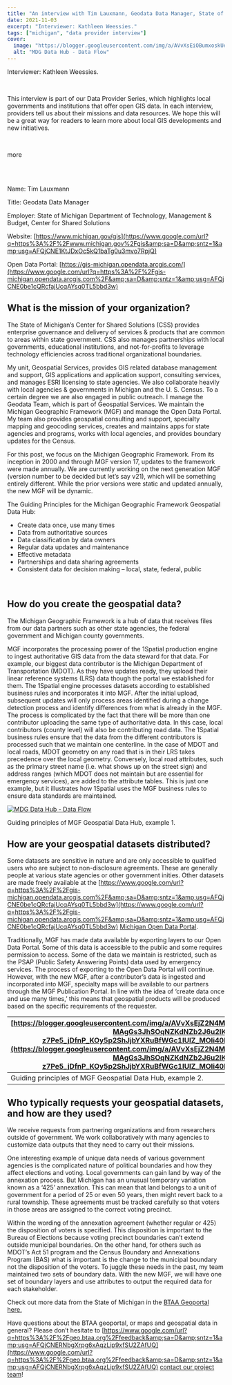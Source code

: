 ```yaml
---
title: "An interview with Tim Lauxmann, Geodata Data Manager, State of Michigan Department of Technology, Management & Budget, Center for Shared Solutions"
date: 2021-11-03
excerpt: "Interviewer: Kathleen Weessies."
tags: ["michigan", "data provider interview"]
cover:
  image: "https://blogger.googleusercontent.com/img/a/AVvXsEiOBumxoskUea3Ytvzl7FFkDMGPDufiGjtZF7itghAqz7k9jnPvy8KO73aUbrOkcXiGpKQfe4xJGe77R7Ys2BmEHn5wNnUc2ts398dkMu_madKU8kzZrv88Rt2rY1_wMlfM8aw5ebB7kfMSKI8KiisXwhbysjjzXa2nReBC3fE67MDPsx7R9AwRyDYQzA=w640-h360"
  alt: "MDG Data Hub - Data Flow"
---
```


Interviewer: Kathleen Weessies.

<br/>

This interview is part of our Data Provider Series, which highlights local governments and institutions that offer open GIS data. In each interview, providers tell us about their missions and data resources. We hope this will be a great way for readers to learn more about local GIS developments and new initiatives.

<br/>

more

<br/><br/>

Name: Tim Lauxmann



Title: Geodata Data Manager



Employer: State of Michigan Department of Technology, Management &amp; Budget, Center for Shared Solutions



Website: [https://www.michigan.gov/gis](https://www.google.com/url?q=https%3A%2F%2Fwww.michigan.gov%2Fgis&amp;sa=D&amp;sntz=1&amp;usg=AFQjCNE1KtJDxOc5kQ1baTg0u3mvo7RpjQ)



Open Data Portal: [https://gis-michigan.opendata.arcgis.com/](https://www.google.com/url?q=https%3A%2F%2Fgis-michigan.opendata.arcgis.com%2F&amp;sa=D&amp;sntz=1&amp;usg=AFQjCNE0be1cQRcfajUcqAYsq0TL5bbd3w)





## What is the mission of your organization?



The State of Michigan’s Center for Shared Solutions (CSS) provides enterprise governance and delivery of services &amp; products that are common to areas within state government. CSS also manages partnerships with local governments, educational institutions, and not-for-profits to leverage technology efficiencies across traditional organizational boundaries.





My unit, Geospatial Services, provides GIS related database management and support, GIS applications and application support, consulting services, and manages ESRI licensing to state agencies. We also collaborate heavily with local agencies &amp; governments in Michigan and the U. S. Census.  To a certain degree we are also engaged in public outreach. I manage the Geodata Team, which is part of Geospatial Services. We maintain the Michigan Geographic Framework (MGF) and manage the Open Data Portal. My team also provides geospatial consulting and support, specialty mapping and geocoding services, creates and maintains apps for state agencies and programs, works with local agencies, and provides boundary updates for the Census.





For this post, we focus on the Michigan Geographic Framework. From its inception in 2000 and through MGF version 17, updates to the framework were made annually. We are currently working on the next generation MGF (version number to be decided but let’s say v21), which will be something entirely different. While the prior versions were static and updated annually, the new MGF will be dynamic.





The Guiding Principles for the Michigan Geographic Framework Geospatial Data Hub:


- Create data once, use many times
- Data from authoritative sources
- Data classification by data owners
- Regular data updates and maintenance
- Effective metadata
- Partnerships and data sharing agreements
- Consistent data for decision making – local, state, federal, public
<br/>

## How do you create the geospatial data?



The Michigan Geographic Framework is a hub of data that receives files from our data partners such as other state agencies, the federal government and Michigan county governments.



MGF incorporates the processing power of the 1Spatial production engine to ingest authoritative GIS data from the data steward for that data. For example, our biggest data contributor is the Michigan Department of Transportation (MDOT). As they have updates ready, they upload their linear reference systems (LRS) data though the portal we established for them. The 1Spatial engine processes datasets according to established business rules and incorporates it into MGF. After the initial upload, subsequent updates will only process areas identified during a change detection process and identify differences from what is already in the MGF. The process is complicated by the fact that there will be more than one contributor uploading the same type of authoritative data. In this case, local contributors (county level) will also be contributing road data. The 1Spatial business rules ensure that the data from the different contributors is processed such that we maintain one centerline. In the case of MDOT and local roads, MDOT geometry on any road that is in their LRS takes precedence over the local geometry. Conversely, local road attributes, such as the primary street name (i.e. what shows up on the street sign) and address ranges (which MDOT does not maintain but are essential for emergency services), are added to the attribute tables. This is just one example, but it illustrates how 1Spatial uses the MGF business rules to ensure data standards are maintained.



<a href="https://blogger.googleusercontent.com/img/a/AVvXsEiOBumxoskUea3Ytvzl7FFkDMGPDufiGjtZF7itghAqz7k9jnPvy8KO73aUbrOkcXiGpKQfe4xJGe77R7Ys2BmEHn5wNnUc2ts398dkMu_madKU8kzZrv88Rt2rY1_wMlfM8aw5ebB7kfMSKI8KiisXwhbysjjzXa2nReBC3fE67MDPsx7R9AwRyDYQzA=s1280"><img alt="MDG Data Hub - Data Flow" src="https://blogger.googleusercontent.com/img/a/AVvXsEiOBumxoskUea3Ytvzl7FFkDMGPDufiGjtZF7itghAqz7k9jnPvy8KO73aUbrOkcXiGpKQfe4xJGe77R7Ys2BmEHn5wNnUc2ts398dkMu_madKU8kzZrv88Rt2rY1_wMlfM8aw5ebB7kfMSKI8KiisXwhbysjjzXa2nReBC3fE67MDPsx7R9AwRyDYQzA=w640-h360" title="MDG Data Hub - Data Flow"/></a>

<section>

Guiding principles of MGF Geospatial Data Hub, example 1.

</section>

## How are your geospatial datasets distributed?



Some datasets are sensitive in nature and are only accessible to qualified users who are subject to non-disclosure agreements. These are generally people at various state agencies or other government inities.  Other datasets are made freely available at the [https://www.google.com/url?q=https%3A%2F%2Fgis-michigan.opendata.arcgis.com%2F&amp;sa=D&amp;sntz=1&amp;usg=AFQjCNE0be1cQRcfajUcqAYsq0TL5bbd3w](https://www.google.com/url?q=https%3A%2F%2Fgis-michigan.opendata.arcgis.com%2F&amp;sa=D&amp;sntz=1&amp;usg=AFQjCNE0be1cQRcfajUcqAYsq0TL5bbd3w) [Michigan Open Data Portal](https://www.google.com/url?q=https%3A%2F%2Fgis-michigan.opendata.arcgis.com%2F&amp;sa=D&amp;sntz=1&amp;usg=AFQjCNE0be1cQRcfajUcqAYsq0TL5bbd3w).



Traditionally, MGF has made data available by exporting layers to our Open Data Portal. Some of this data is accessible to the public and some requires permission to access. Some of the data we maintain is restricted, such as the PSAP (Public Safety Answering Points) data used by emergency services. The process of exporting to the Open Data Portal will continue. However, with the new MGF, after a contributor’s data is ingested and incorporated into MGF, specialty maps will be available to our partners through the MGF Publication Portal. In line with the idea of ‘create data once and use many times,’ this means that geospatial products will be produced based on the specific requirements of the requester.




| [https://blogger.googleusercontent.com/img/a/AVvXsEjZ2N4M0_l5Hf5e9ONI2xq3X4c6FWdbJ9XuGSxPr1r_2apSdUGFbKz2-MAgGs3JhSOqNZKdNZb2J6u2lKfvAHedxif01QD1EZCUhDje3lX-z7Pe5_jDfnP_KOy5p2ShJjbYXRuBfWGc1IUIZ_MOIi40HrxEjIczsvI7J9FO4P0zznkNcJ3ZfPpg6ujJTg=s1280](https://blogger.googleusercontent.com/img/a/AVvXsEjZ2N4M0_l5Hf5e9ONI2xq3X4c6FWdbJ9XuGSxPr1r_2apSdUGFbKz2-MAgGs3JhSOqNZKdNZb2J6u2lKfvAHedxif01QD1EZCUhDje3lX-z7Pe5_jDfnP_KOy5p2ShJjbYXRuBfWGc1IUIZ_MOIi40HrxEjIczsvI7J9FO4P0zznkNcJ3ZfPpg6ujJTg=s1280) |
| --- |
| Guiding principles of MGF Geospatial Data Hub, example 2. |






## Who typically requests your geospatial datasets, and how are they used?



We receive requests from partnering organizations and from researchers outside of government.  We work collaboratively with many agencies to customize data outputs that they need to carry out their missions.





One interesting example of unique data needs of various government agencies is the complicated nature of political boundaries and how they affect elections and voting. Local governments can gain land by way of the annexation process.  But Michigan has an unusual temporary variation known as a ‘425’ annexation.  This can mean that land belongs to a unit of government for a period of 25 or even 50 years, then might revert back to a rural township.  These agreements must be tracked carefully so that voters  in those areas are assigned to the correct voting precinct.







Within the wording of the annexation agreement (whether regular or 425) the disposition of voters is specified. This disposition is important to the Bureau of Elections because voting precinct boundaries can’t extend outside municipal boundaries. On the other hand, for others such as MDOT’s Act 51 program and the Census Boundary and Annexations Program (BAS) what is important is the change to the municipal boundary not the disposition of the voters. To juggle these needs in the past, my team maintained two sets of boundary data. With the new MGF, we will have one set of boundary layers and use attributes to output the required data for each stakeholder.





Check out more data from the State of Michigan in the [BTAA Geoportal here.](https://www.google.com/url?q=https%3A%2F%2Fgeo.btaa.org%2Fcatalog%3Ff%255Bpcdm_memberOf_sm%255D%255B%255D%3D06a-01&amp;sa=D&amp;sntz=1&amp;usg=AFQjCNHSdcrGJsi_ck92cK7bnwYRHmL2qA)





Have questions about the BTAA geoportal, or maps and geospatial data in general? Please don’t hesitate to [https://www.google.com/url?q=https%3A%2F%2Fgeo.btaa.org%2Ffeedback&amp;sa=D&amp;sntz=1&amp;usg=AFQjCNERNbgXrpg6xAqzLip9xfSU2ZAfUQ](https://www.google.com/url?q=https%3A%2F%2Fgeo.btaa.org%2Ffeedback&amp;sa=D&amp;sntz=1&amp;usg=AFQjCNERNbgXrpg6xAqzLip9xfSU2ZAfUQ) [contact our project team](https://www.google.com/url?q=https%3A%2F%2Fgeo.btaa.org%2Ffeedback&amp;sa=D&amp;sntz=1&amp;usg=AFQjCNERNbgXrpg6xAqzLip9xfSU2ZAfUQ)!
